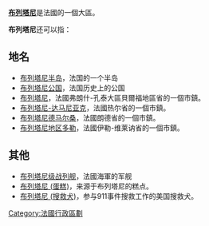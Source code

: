 '''[[布列塔尼|布列塔尼]]'''是法國的一個大區。

'''布列塔尼'''还可以指：

== 地名 ==
* [[布列塔尼半岛|布列塔尼半岛]]，法国的一个半岛
* [[布列塔尼公国|布列塔尼公国]]，法国历史上的公国
* [[布列塔尼_(贝尔福地区省)|布列塔尼]]，法國弗朗什-孔泰大區貝爾福地區省的一個市鎮。
* [[布列塔尼-达马尼亚克|布列塔尼-达马尼亚克]]，法國热尔省的一個市鎮。
* [[布列塔尼德马尔桑|布列塔尼德马尔桑]]，法國朗德省的一個市鎮。
* [[布列塔尼地区多勒|布列塔尼地区多勒]]，法國伊勒-维莱讷省的一個市鎮。

== 其他 ==
* [[布列塔尼级战列舰|布列塔尼级战列舰]]，法國海軍的军舰
* [[布列塔尼酥餅|布列塔尼 (蛋糕)]]，来源于布列塔尼的糕点。
* [[布列塔尼_(搜救犬)|布列塔尼 (搜救犬)]]，参与911事件搜救工作的美国搜救犬。

{{disambig|B|Cat=四字译名消歧义}}

[[Category:法國行政區劃|Category:法國行政區劃]]